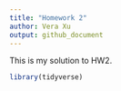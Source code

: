 ```yaml
---
title: "Homework 2"
author: Vera Xu
output: github_document
---
```


This is my solution to HW2.

```r
library(tidyverse)
```

